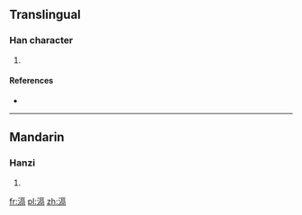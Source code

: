 ==Translingual==

===Han character===
{{Han char|rn=85|rad=水|as=10|sn=13|four=3112<sub>7</sub>|canj=水一口月 (EMRB)}}

# {{defn|Han|sort=水10}}

====References====
* {{Han ref|kx=0642.040|dkj=18009|dj=1049.100|hdz=31696.030|uh=6EC6|ud=28358|bh=DE4E|bd=56910}}

----

==Mandarin==

===Hanzi===
{{cmn-hanzi|pin=[[hé]] ([[he2]])|wg=ho<sup>2</sup>}}

# {{defn|lang=cmn|sort=水10}}

[[fr:滆]]
[[pl:滆]]
[[zh:滆]]